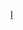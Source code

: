 {{asbox
|image=Flag of Iceland.svg
|category=冰島人物小作品
|subject=與[[冰岛]][[:Category:冰岛人|人物]]相關的
|name=Template:Iceland-bio-stub
}}<noinclude>[[cat:欧洲人物小作品模板|I]]</noinclude>